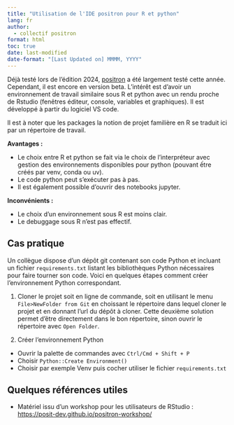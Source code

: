 ```yaml
---
title: "Utilisation de l'IDE positron pour R et python"
lang: fr
author: 
  - collectif positron
format: html
toc: true
date: last-modified
date-format: "[Last Updated on] MMMM, YYYY"
---
```



Déjà testé lors de l'édition 2024, [positron](https://positron.posit.co/start.html) a été largement testé cette année. Cependant, il est encore en version beta.
L'intérêt est d'avoir un environnement de travail similaire sous R et python avec un rendu proche de Rstudio (fenêtres éditeur, console, variables et graphiques). Il est développé à partir du logiciel VS code.

Il est à noter que les packages la notion de projet familière en R se traduit ici par un répertoire de travail.


**Avantages :**

  - Le choix entre R et python se fait via le choix de l'interpréteur avec gestion des environnements disponibles pour python (pouvant ếtre créés par venv, conda ou uv).
  - Le code python peut s'exécuter pas à pas.
  - Il est également possible d'ouvrir des notebooks jupyter.

**Inconvénients :**

  - Le choix d'un environnement sous R est moins clair.
  - Le debuggage sous R n'est pas effectif.

  
  
## Cas pratique

Un collègue dispose d'un dépôt git contenant son code Python et incluant un fichier `requirements.txt` listant les 
bibliothèques Python nécessaires pour faire tourner son code. Voici en quelques étapes comment créer l'environnement
Python correspondant.

1. Cloner le projet soit en ligne de commande, soit en utilisant le menu `File>NewFolder from Git` en choissant le répertoire dans lequel cloner le projet et en donnant l'url du dépôt à cloner. Cette deuxième solution permet d'être directement dans le bon répertoire, sinon ouvrir le répertoire avec `Open Folder`.

2. Créer l'environnement Python
  - Ouvrir la palette de commandes avec `Ctrl/Cmd + Shift + P`
  - Choisir `Python::Create Environment()`
  - Choisir par exemple Venv puis cocher utiliser le fichier `requirements.txt`
  

## Quelques références utiles

- Matériel issu d'un workshop pour les utilisateurs de RStudio : [https://posit-dev.github.io/positron-workshop/](https://posit-dev.github.io/positron-workshop/)

  
  


